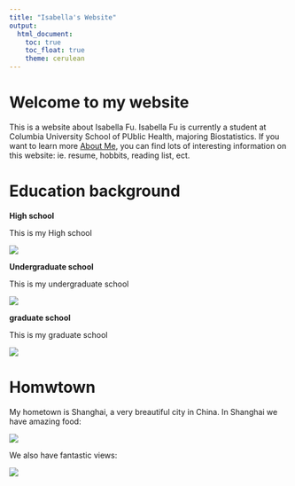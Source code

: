 ```yaml
---
title: "Isabella's Website"
output: 
  html_document:
    toc: true
    toc_float: true
    theme: cerulean
---
```

# Welcome to my website

This is a website about Isabella Fu. Isabella Fu is currently a student at Columbia University School of PUblic Health, majoring Biostatistics. If you want to learn more [About Me](about.html), you can find lots of interesting information on this website: ie.  resume, hobbits, reading list, ect. 

# Education background

 **High school**

 This is my High school
 
 ![](image/high school.jpg)
 
**Undergraduate school**
 
 This is my undergraduate school
 
 ![](image/undergraduate.jpg)
 
**graduate school** 
 
 This is my graduate school
 
 ![](image/graduate.jpg)
 
# Homwtown

My hometown is Shanghai, a very breautiful city in China. In Shanghai we have amazing food:

![](image/food.jpg)

We also have fantastic views:

![](image/view.jpg)




